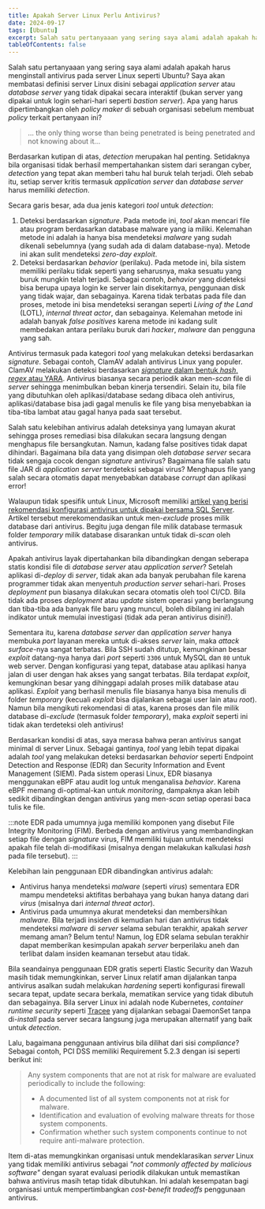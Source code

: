 ```yaml
---
title: Apakah Server Linux Perlu Antivirus?
date: 2024-09-17
tags: [Ubuntu]
excerpt: Salah satu pertanyaaan yang sering saya alami adalah apakah harus menginstall antivirus pada server Linux seperti Ubuntu?  Saya akan membatasi definisi server Linux disini sebagai *application server* atau *database server* yang tidak dipakai secara interaktif (bukan server yang dipakai untuk login sehari-hari seperti *bastion server*).  Apa yang harus dipertimbangkan oleh *policy maker* di sebuah organisasi sebelum membuat *policy* terkait pertanyaan ini?
tableOfContents: false
---
```


Salah satu pertanyaaan yang sering saya alami adalah apakah harus menginstall antivirus pada server Linux seperti Ubuntu?  Saya akan membatasi definisi server Linux disini sebagai *application server* atau *database server* yang tidak dipakai secara interaktif (bukan server yang dipakai untuk login sehari-hari seperti *bastion server*).  Apa yang harus dipertimbangkan oleh *policy maker* di sebuah organisasi sebelum membuat *policy* terkait pertanyaan ini?

> ... the only thing worse than being penetrated is being penetrated and not knowing about it...

Berdasarkan kutipan di atas, *detection* merupakan hal penting.  Setidaknya bila organisasi tidak berhasil mempertahankan sistem dari serangan cyber, *detection* yang tepat akan memberi tahu hal buruk telah terjadi.  Oleh sebab itu, setiap server kritis termasuk *application server* dan *database server* harus memiliki *detection*.

Secara garis besar, ada dua jenis kategori *tool* untuk *detection*:

1. Deteksi berdasarkan *signature*.  Pada metode ini, *tool* akan mencari file atau program berdasarkan database malware yang ia miliki.  Kelemahan metode ini adalah ia hanya bisa mendeteksi *malware* yang sudah dikenali sebelumnya (yang sudah ada di dalam database-nya).  Metode ini akan sulit mendeteksi *zero-day exploit*.
2. Deteksi berdasarkan *behavior* (perilaku).   Pada metode ini, bila sistem memiliki perilaku tidak seperti yang seharusnya, maka sesuatu yang buruk mungkin telah terjadi.  Sebagai contoh, *behavior* yang dideteksi bisa berupa upaya login ke server lain disekitarnya, penggunaan disk yang tidak wajar, dan sebagainya.  Karena tidak terbatas pada file dan proses, metode ini bisa mendeteksi serangan seperti *Living of the Land* (LOTL), *internal threat actor*, dan sebagainya.  Kelemahan metode ini adalah banyak *false positives* karena metode ini kadang sulit membedakan antara perilaku buruk dari *hacker*, *malware* dan pengguna yang sah.

Antivirus termasuk pada kategori *tool* yang melakukan deteksi berdasarkan *signature*.  Sebagai contoh, ClamAV adalah antivirus Linux yang populer.  ClamAV melakukan deteksi berdasarkan [*signature* dalam bentuk *hash*, *regex* atau YARA](https://docs.clamav.net/manual/Signatures.html).  Antivirus biasanya secara periodik akan men-*scan* file di *server* sehingga menimbulkan beban kinerja tersendiri.  Selain itu, bila file yang dibutuhkan oleh aplikasi/database sedang dibaca oleh antivirus, aplikasi/database bisa jadi gagal menulis ke file yang bisa menyebabkan ia tiba-tiba lambat atau gagal hanya pada saat tersebut.

Salah satu kelebihan antivirus adalah deteksinya yang lumayan akurat sehingga proses remediasi bisa dilakukan secara langsung dengan menghapus file bersangkutan.  Namun, kadang false positives tidak dapat dihindari.  Bagaimana bila data yang disimpan oleh *database server* secara tidak sengaja cocok dengan *signature* antivirus?  Bagaimana file salah satu file JAR di *application server* terdeteksi sebagai virus?  Menghapus file yang salah secara otomatis dapat menyebabkan database *corrupt* dan aplikasi error!

Walaupun tidak spesifik untuk Linux, Microsoft memiliki [artikel yang berisi rekomendasi konfigurasi antivirus untuk dipakai bersama SQL Server](https://learn.microsoft.com/en-us/troubleshoot/sql/database-engine/security/antivirus-and-sql-server).  Artikel tersebut merekomendasikan untuk men-*exclude* proses milik database dari antivirus. Begitu juga dengan file milik database termasuk folder *temporary* milik database disarankan untuk tidak di-*scan* oleh antivirus.

Apakah antivirus layak dipertahankan bila dibandingkan dengan seberapa statis kondisi file di *database server* atau *application server*?  Setelah aplikasi di-*deploy* di *server*, tidak akan ada banyak perubahan file karena programmer tidak akan menyentuh *production server* sehari-hari.  Proses *deployment* pun biasanya dilakukan secara otomatis oleh tool CI/CD.  Bila tidak ada proses *deployment* atau *update* sistem operasi yang berlangsung dan tiba-tiba ada banyak file baru yang muncul, boleh dibilang ini adalah indikator untuk memulai investigasi (tidak ada peran antivirus disini!).

Sementara itu, karena *database server* dan *application server* hanya membuka *port* layanan mereka untuk di-akses *server* lain, maka *attack surface*-nya sangat terbatas.  Bila SSH sudah ditutup, kemungkinan besar *exploit* datang-nya hanya dari *port* seperti `3306` untuk MySQL dan `80` untuk web server.  Dengan konfigurasi yang tepat, database atau aplikasi hanya jalan di user dengan hak akses yang sangat terbatas.  Bila terdapat *exploit*, kemungkinan besar yang dihinggapi adalah proses milik database atau aplikasi.  *Exploit* yang berhasil menulis file biasanya hanya bisa menulis di folder *temporary* (kecuali *exploit* bisa dijalankan sebagai user lain atau *root*).   Namun bila mengikuti rekomendasi di atas, karena proses dan file milik database di-*exclude* (termasuk folder *temporary*), maka *exploit* seperti ini tidak akan terdeteksi oleh antivirus!

Berdasarkan kondisi di atas, saya merasa bahwa peran antivirus sangat minimal di server Linux.  Sebagai gantinya, *tool* yang lebih tepat dipakai adalah *tool* yang melakukan deteksi berdasarkan *behavior* seperti Endpoint Detection and Response (EDR) dan Security Information and Event Management (SIEM).  Pada sistem operasi Linux, EDR biasanya menggunakan eBPF atau audit log untuk menganalisa *behavior*.  Karena eBPF memang di-optimal-kan untuk *monitoring*, dampaknya akan lebih sedikit dibandingkan dengan antivirus yang men-*scan* setiap operasi baca tulis ke file.

:::note
EDR pada umumnya juga memiliki komponen yang disebut File Integrity Monitoring (FIM).  Berbeda dengan antivirus yang membandingkan setiap file dengan *signature* virus, FIM memiliki tujuan untuk mendeteksi apakah file telah di-modifikasi (misalnya dengan melakukan kalkulasi *hash* pada file tersebut).
:::

Kelebihan lain penggunaan EDR dibandingkan antivirus adalah:

* Antivirus hanya mendeteksi *malware* (seperti *virus*) sementara EDR mampu mendeteksi aktifitas berbahaya yang bukan hanya datang dari *virus* (misalnya dari *internal threat actor*).
* Antivirus pada umumnya akurat mendeteksi dan membersihkan *malware*.  Bila terjadi insiden di kemudian hari dan antivirus tidak mendeteksi *malware* di *server* selama sebulan terakhir, apakah *server* memang aman?  Belum tentu!  Namun, log EDR selama sebulan terakhir dapat memberikan kesimpulan apakah *server* berperilaku aneh dan terlibat dalam insiden keamanan tersebut atau tidak.

Bila seandainya penggunaan EDR gratis seperti Elastic Security dan Wazuh masih tidak memungkinkan, server Linux relatif aman dijalankan tanpa antivirus asalkan sudah melakukan *hardening* seperti konfigurasi firewall secara tepat, update secara berkala, mematikan service yang tidak dibutuh dan sebagainya.  Bila server Linux ini adalah node Kubernetes, *container runtime security* seperti [Tracee](https://github.com/aquasecurity/tracee) yang dijalankan sebagai DaemonSet tanpa di-*install* pada server secara langsung juga merupakan alternatif yang baik untuk *detection*.

Lalu, bagaimana penggunaan antivirus bila dilihat dari sisi *compliance*?  Sebagai contoh, PCI DSS memiliki Requirement 5.2.3 dengan isi seperti berikut ini:

> Any system components that are not at risk for malware are evaluated periodically to include the following:
> * A documented list of all system components not at risk for malware.
> * Identification and evaluation of evolving malware threats for those system components.
> * Confirmation whether such system components continue to not require anti-malware protection.

Item di-atas memungkinkan organisasi untuk mendeklarasikan *server* Linux yang tidak memiliki antivirus sebagai *"not commonly affected by malicious software"* dengan syarat evaluasi periodik dilakukan untuk memastikan bahwa antivirus masih tetap tidak dibutuhkan.  Ini adalah kesempatan bagi organisasi untuk mempertimbangkan *cost-benefit tradeoffs* penggunaan antivirus.